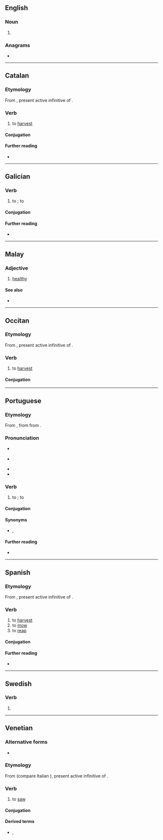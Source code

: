 {{also|Segar}}
==English==

===Noun===
{{en-noun}}

# {{obsolete form of|cigar|lang=en}}

===Anagrams===
* {{anagrams|en|Agers|GRASE|Regas|agers|gaser|gears|rages|regas|sager|sarge}}

----

==Catalan==

===Etymology===
From {{etyl|la|ca}} {{m|la|secāre}}, present active infinitive of {{m|la|secō}}.

===Verb===
{{ca-verb}}

# to [[harvest]]

====Conjugation====
{{ca-conj-ar|seg}}

====Further reading====
* {{R:IEC2}}

----

==Galician==

===Verb===
{{gl-verb|seg|ar|pret=seguei}}

# to {{l|en|scythe}}; to {{l|en|reap}} {{gloss|to cut with a scythe}}

====Conjugation====
{{gl-conj-car|seg|segu}}

====Further reading====
* {{R:RAG}}

----

==Malay==

===Adjective===
{{ms-adj}}

# [[healthy]]

====See also====
* {{l|ms|sihat}}

----

==Occitan==

===Etymology===
From {{etyl|la|oc}} {{m|la|secāre}}, present active infinitive of {{m|la|secō}}.

===Verb===
{{oc-verb|seg|ar}}

# to [[harvest]]

====Conjugation====
{{rfinfl|oc|verb}}

----

==Portuguese==

===Etymology===
From {{etyl|roa-opt|pt}} {{m|roa-opt|segar||to cut, to reap}}, from {{etyl|la|pt}} {{m|la|secō|secō, secāre|I cut, cut off}} from {{etyl|ine-pro|pt}} {{m|ine-pro|*sek-||to cut}}.

===Pronunciation===
* {{a|Portugal}} {{IPA|/sɨ.ˈɣaɾ/|lang=pt}}
* {{a|Brazil}} {{IPA|/se.ˈɡa(ʁ)/|lang=pt}}
* {{homophones|lang=pt|cegar}}
* {{hyphenation|se|gar|lang=pt}}

===Verb===
{{pt-verb|se|gar}}

# to {{l|en|scythe}}; to {{l|en|reap}} {{gloss|to cut with a scythe}}

====Conjugation====
{{pt-conj|se|gar}}

====Synonyms====
* {{l|pt|ceifar}}, {{l|pt|gadanhar}}

====Further reading====
* {{R:DAN}}

----

==Spanish==

===Etymology===
From {{etyl|la|es}} {{m|la|secāre}}, present active infinitive of {{m|la|secō}}.

===Verb===
{{es-verb|seg|ar|pres=siego|pret=segué}}

# to [[harvest]]
# to [[mow]]
# to [[reap]]

====Conjugation====
{{es-conj-ar|s||p=-gar e-ie|combined=1}}

====Further reading====
* {{R:DRAE 2001}}

----

==Swedish==

===Verb===
{{head|sv|verb form}}

# {{sv-verb-form-pre|sega}}

----

==Venetian==

===Alternative forms===
* {{l|vec|siegar}}

===Etymology===
From {{etyl|la|vec}} {{m|la|secāre}} (compare Italian {{m|it|segare}}), present active infinitive of {{m|la|secō}}.

===Verb===
{{head|vec|verb}}

# {{lb|vec|transitive}} to [[saw]]

====Conjugation====
{{vec-conj-auto}}

====Derived terms====
* {{l|vec|sega}}, {{l|vec|siega}}